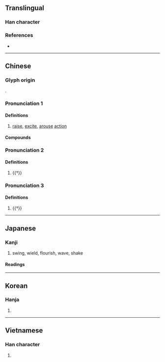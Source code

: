 {{character info/new}}
==Translingual==

===Han character===
{{Han char|rn=64|rad=手|as=07|sn=10|four=51032|canj=QMMV|ids=⿰扌辰}}

===References===
* {{Han ref|kx=0431.280|dkj=12093|dj=0780.340|hdz=31879.010|uh=632F|ud=25391|bh=AEB6|bd=44726}}

----

==Chinese==
{{zh-forms}}

===Glyph origin===
{{Han etym}}
{{Han compound|手|辰|ls=psc|c1=s|c2=p}}.

===Pronunciation 1===
{{zh-pron
|m=zhèn
|c=zan3
|h=pfs=
|md=
|mn=qz,tw,xm,zz:tín/qz,tw,xm,zz:chín
|mn_note=tín - vernacular; chín - literary
|mn-t=zing2/ding2
|mn-t_note=zing2 - literary; ding2 - vernacular (in [[振動]])
|w=
|mc=2
|oc=2,2
|cat=v
}}

====Definitions====
{{zh-hanzi}}

# [[raise]], [[excite]], [[arouse]] [[action]]

====Compounds====
{{zh-der|嚴振|共振|大振|彈冠振衣|偏振光|低迷不振|吸振器|一蹶不振|委靡不振|三振出局|三振|偏振|不振|威振天下|振領提綱|振起|振槁|振揚|振策|振翅高飛|摛翰振藻|振幅|振慴|振鷺充庭|振衰起敝|振玉|振翼|振纓|揚葩振藻|振興|振鷺|振民育德|振奮人心|振振有辭|搖山振岳|振鷺在庭|振臂高呼|振翮|振筆|振旅|振刷|振作|振貧濟乏|振奮|振臂一呼|振窮卹貧|振裘持領|振衣|振盪器|發聾振聵|振落|振警愚頑|振弱除暴|積弱不振|振鱗奮翼|振作有為|振威|振救|振振|振鐸|振拔|振窮恤寡|發蒙振落|發矇振聵|振聾發聵|振古|玉振金聲|玉振|提振|振動|振衣濯足|振筆直書|核磁共振|振盪|振衣提領|欲振乏力|援溺振渴|振臂|聲振林木|萎靡不振|響振|金聲玉振|頹靡不振|食慾不振|重振旗鼓|龍蹙虎振|重振雄風|重振}}

===Pronunciation 2===
{{zh-pron
|m=zhēn
|c=zan1
|mc=1
|oc=1,1
|cat=
}}

====Definitions====
{{zh-hanzi}}

# {{†}} {{zh-only|振振|zhēnzhēn}}

===Pronunciation 3===
{{zh-pron
|m=zhěn
|cat=n
}}

====Definitions====
{{zh-hanzi}}

# {{†}} {{zh-alt-form|袗|[[unlined]] [[garment]]}}

----

==Japanese==

===Kanji===
{{ja-kanji|grade=c|rs=手07}}

# swing, wield, flourish, wave, shake

====Readings====
{{ja-readings
|goon=しん
|kanon=しん
|kun=ふ-る, ふ-る.う, ふ-れる, ふり
}}

----

==Korean==

===Hanja===
{{ko-hanja|hangeul=진|eumhun=|mr=chin|y=cin}}

# {{defn|lang=ko|sort=手07}}

----

==Vietnamese==

===Han character===
{{vi-hantu|[[chấn]]|rs=手07}}

# {{defn|lang=vi|sort=手07}}